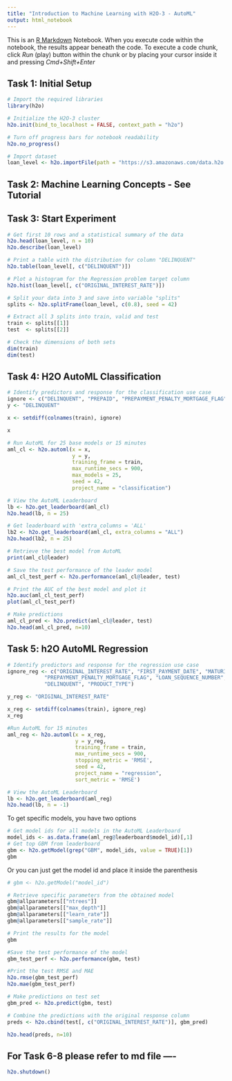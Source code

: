 ```yaml
---
title: "Introduction to Machine Learning with H2O-3 - AutoML"
output: html_notebook
---
```


This is an [R Markdown](http://rmarkdown.rstudio.com) Notebook. When you execute code within the notebook, the results appear beneath the code. To execute a code chunk, click *Run* (play) button within the chunk or by placing your cursor inside it and pressing *Cmd+Shift+Enter*

## Task 1: Initial Setup

```r
# Import the required libraries
library(h2o)

# Initialize the H2O-3 cluster
h2o.init(bind_to_localhost = FALSE, context_path = "h2o")
```

```r
# Turn off progress bars for notebook readability
h2o.no_progress()
```

```r
# Import dataset
loan_level <- h2o.importFile(path = "https://s3.amazonaws.com/data.h2o.ai/H2O-3-Tutorials/loan_level_50k.csv")
```

## Task 2: Machine Learning Concepts - See Tutorial

## Task 3: Start Experiment

```r
# Get first 10 rows and a statistical summary of the data
h2o.head(loan_level, n = 10)
h2o.describe(loan_level)
```

```r
# Print a table with the distribution for column "DELINQUENT"
h2o.table(loan_level[, c("DELINQUENT")])
```

```r
# Plot a histogram for the Regression problem target column
h2o.hist(loan_level[, c("ORIGINAL_INTEREST_RATE")])
```

```r
# Split your data into 3 and save into variable "splits"
splits <- h2o.splitFrame(loan_level, c(0.8), seed = 42)

# Extract all 3 splits into train, valid and test
train <- splits[[1]]
test  <- splits[[2]]

# Check the dimensions of both sets
dim(train)
dim(test)
```

## Task 4: H2O AutoML Classification

```r
# Identify predictors and response for the classification use case
ignore <- c("DELINQUENT", "PREPAID", "PREPAYMENT_PENALTY_MORTGAGE_FLAG", "PRODUCT_TYPE")
y <- "DELINQUENT"

x <- setdiff(colnames(train), ignore)

x
```

```r
# Run AutoML for 25 base models or 15 minutes
aml_cl <- h2o.automl(x = x,
                     y = y,
                     training_frame = train,
                     max_runtime_secs = 900,
                     max_models = 25,
                     seed = 42,
                     project_name = "classification")
```

```r
# View the AutoML Leaderboard
lb <- h2o.get_leaderboard(aml_cl)
h2o.head(lb, n = 25)
```

```r
# Get leaderboard with 'extra_columns = 'ALL'
lb2 <- h2o.get_leaderboard(aml_cl, extra_columns = "ALL")
h2o.head(lb2, n = 25)
```


```r
# Retrieve the best model from AutoML
print(aml_cl@leader)
```

```r
# Save the test performance of the leader model
aml_cl_test_perf <- h2o.performance(aml_cl@leader, test)
```

```r
# Print the AUC of the best model and plot it
h2o.auc(aml_cl_test_perf)
plot(aml_cl_test_perf)
```

```r
# Make predictions
aml_cl_pred <- h2o.predict(aml_cl@leader, test)
h2o.head(aml_cl_pred, n=10)
```

## Task 5: h2O AutoML Regression

```r
# Identify predictors and response for the regression use case
ignore_reg <- c("ORIGINAL_INTEREST_RATE", "FIRST_PAYMENT_DATE", "MATURITY_DATE", "MORTGAGE_INSURANCE_PERCENTAGE",
            "PREPAYMENT_PENALTY_MORTGAGE_FLAG", "LOAN_SEQUENCE_NUMBER", "PREPAID",
            "DELINQUENT", "PRODUCT_TYPE")

y_reg <- "ORIGINAL_INTEREST_RATE"

x_reg <- setdiff(colnames(train), ignore_reg)
x_reg
```

```r
#Run AutoML for 15 minutes
aml_reg <- h2o.automl(x = x_reg,
                      y = y_reg,
                      training_frame = train,
                      max_runtime_secs = 900,
                      stopping_metric = 'RMSE',
                      seed = 42,
                      project_name = "regression",
                      sort_metric = 'RMSE')
```

```r
# View the AutoML Leaderboard
lb <- h2o.get_leaderboard(aml_reg)
h2o.head(lb, n = -1)
```

 To get specific models, you have two options

```r
# Get model ids for all models in the AutoML Leaderboard
model_ids <- as.data.frame(aml_reg@leaderboard$model_id)[,1]
# Get top GBM from leaderboard
gbm <- h2o.getModel(grep("GBM", model_ids, value = TRUE)[1])
gbm
```

Or you can just get the model id and place it inside the parenthesis
```r
# gbm <- h2o.getModel("model_id")
```

```r
# Retrieve specific parameters from the obtained model
gbm@allparameters[["ntrees"]]
gbm@allparameters[["max_depth"]]
gbm@allparameters[["learn_rate"]]
gbm@allparameters[["sample_rate"]]
```

```r
# Print the results for the model
gbm
```

```r
#Save the test performance of the model
gbm_test_perf <- h2o.performance(gbm, test)

#Print the test RMSE and MAE
h2o.rmse(gbm_test_perf)
h2o.mae(gbm_test_perf)
```

```r
# Make predictions on test set
gbm_pred <- h2o.predict(gbm, test)

# Combine the predictions with the original response column
preds <- h2o.cbind(test[, c("ORIGINAL_INTEREST_RATE")], gbm_pred)

h2o.head(preds, n=10)
```

## For Task 6-8 please refer to md file ----
```r
h2o.shutdown()
```


